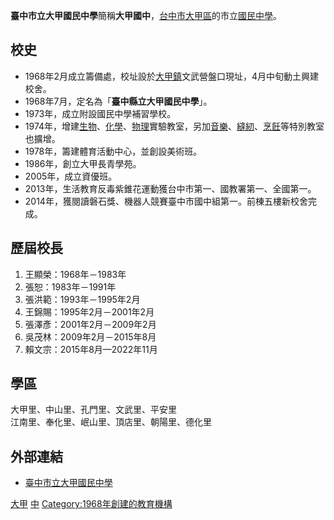 {{Infobox School
|name           = 臺中市立大甲國民中學
|other_name     = Taichung Municipal <br>Da-Jia Junior High School
|image          = 
|motto          = 
|established    = 1968年8月1日
|type           = 市立[[國民中學|國民中學]]
|affiliation    = 公立
|district       = {{TWN}}[[臺中市|臺中市]]
|grades         = 國一至國三
|president      = 
|principal      = 
|dean           = 
|faculty        = 136
|staff          = 20
|students       = 2107
|conference     = 
|colors         = 
|mascot         = 
|free_label     = 校地面積
|free_text      = 3.368[[公頃|公頃]]
|magazine       = 
|location       = [[臺中市|臺中市]][[大甲區|大甲區]]育英路186號
|tel            = +886 4 26872564
|fax            = +886 4 26880609
|information    = 
|website        = http://www.tjjh.tc.edu.tw/
}}

'''臺中市立大甲國民中學'''簡稱'''大甲國中'''，[[台中市|台中市]][[大甲區|大甲區]]的市立[[國民中學|國民中學]]。

== 校史 ==
*1968年2月成立籌備處，校址設於[[大甲區|大甲鎮]]文武營盤口現址，4月中旬動土興建校舍。
*1968年7月，定名為「'''臺中縣立大甲國民中學'''」。
*1973年，成立附設國民中學補習學校。
*1974年，增建[[生物|生物]]、[[化學|化學]]、[[物理|物理]]實驗教室，另加[[音樂|音樂]]、[[縫紉|縫紉]]、[[烹飪|烹飪]]等特別教室也擴增。
*1978年，籌建體育活動中心，並創設美術班。
*1986年，創立大甲長青學苑。
*2005年，成立資優班。
*2013年，生活教育反毒紫錐花運動獲台中市第一、國教署第一、全國第一。
*2014年，獲閱讀磐石獎、機器人競賽臺中市國中組第一。前棟五樓新校舍完成。

== 歷屆校長 ==
#王顯榮：1968年－1983年
#張恕：1983年－1991年
#張洪範：1993年－1995年2月
#王錦賜：1995年2月－2001年2月
#張澤彥：2001年2月－2009年2月
#吳茂林：2009年2月－2015年8月
#賴文宗：2015年8月—2022年11月

== 學區 ==
大甲里、中山里、孔門里、文武里、平安里<br>
江南里、奉化里、岷山里、頂店里、朝陽里、德化里 

== 外部連結 ==
*[http://www.tjjh.tc.edu.tw/ 臺中市立大甲國民中學] {{Wayback|url=http://www.tjjh.tc.edu.tw/ |date=20120610181311 }}

{{臺中市國民中小學}}

[[Category:臺中市立國民中學|大甲]]
[[Category:大甲區學校|中]]
[[Category:1968年創建的教育機構|Category:1968年創建的教育機構]]